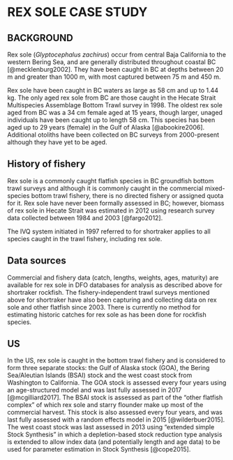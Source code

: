 \clearpage

# REX SOLE CASE STUDY

## BACKGROUND

Rex sole (*Glyptocephalus zachirus*) occur from central Baja California to the western Bering Sea, and are generally distributed throughout coastal BC [@mecklenburg2002]. They have been caught in BC at depths between 20 m and greater than 1000 m, with most captured between 75 m and 450 m.

Rex sole have been caught in BC waters as large as 58 cm and up to 1.44 kg. The only aged rex sole from BC are those caught in the Hecate Strait Multispecies Assemblage Bottom Trawl survey in 1998. The oldest rex sole aged from BC was a 34 cm female aged at 15 years, though larger, unaged individuals have been caught up to length 58 cm. This species has been aged up to 29 years (female) in the Gulf of Alaska [@abookire2006]. Additional otoliths have been collected on BC surveys from 2000-present although they have yet to be aged.

## History of fishery

Rex sole is a commonly caught flatfish species in BC groundfish bottom trawl surveys and although it is commonly caught in the commercial mixed-species bottom trawl fishery, there is no directed fishery or assigned quota for it. Rex sole have never been formally assessed in BC; however, biomass of rex sole in Hecate Strait was estimated in 2012 using research survey data collected between 1984 and 2003 [@fargo2012]. 

The IVQ system initiated in 1997 referred to for shortraker applies to all species caught in the trawl fishery, including rex sole.

## Data sources

Commercial and fishery data (catch, lengths, weights, ages, maturity) are available for rex sole in DFO databases for analysis as described above for shortraker rockfish. The fishery-independent trawl surveys mentioned above for shortraker have also been capturing and collecting data on rex sole and other flatfish since 2003. There is currently no method for estimating historic catches for rex sole as has been done for rockfish species. 

## US

In the US, rex sole is caught in the bottom trawl fishery and is considered to form three separate stocks: the Gulf of Alaska stock (GOA), the Bering Sea/Aleutian Islands (BSAI) stock and the west coast stock from Washington to California. The GOA stock is assessed every four years using an age-structured model and was last fully assessed in 2017 [@mcgilliard2017]. The BSAI stock is assessed as part of the "other flatfish complex" of which rex sole and starry flounder make up most of the commercial harvest. This stock is also assessed every four years, and was last fully assessed with a random effects model in 2015 [@wilderbuer2015]. The west coast stock was last assessed in 2013 using "extended simple Stock Synthesis" in which a depletion-based stock reduction type analysis is extended to allow index data (and potentially length and age data) to be used for parameter estimation in Stock Synthesis [@cope2015].

<!-- Maturity
Abookire 2006 - GOA ML50 females = 352 mm, ML100 = 420 mm) significantly larger size than in Oregon 
MA50 = 5.1 years, all mature at age 9 except for two still immature at 9 and 10 years (n=557)
Hosie and Horton 1977 - Oregon female ML50 24 cm, ML100 = 30 cm
MA50 = 5 years, MA100 = 9 years (212 females, 45 unsexed age 1 fish)

Mortality
natural mortality used in GOA assessment 0.17-->



